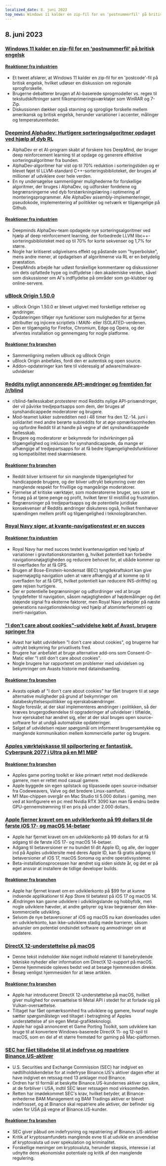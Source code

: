 ```yaml
---
localized_date: 8. juni 2023
top_news: Windows 11 kalder en zip-fil for en 'postnummerfil' på britisk engelsk
---
```




<CallToAction />

<Steps>

## 8. juni 2023

### [Windows 11 kalder en zip-fil for en 'postnummerfil' på britisk engelsk](https://twitter.com/JymFox/status/1665799627377975300)

#### [Reaktioner fra industrien](http://news.ycombinator.com/item?id=36231313)

- Et tweet afslører, at Windows 11 kalder en zip-fil for en 'postcode'-fil på britisk engelsk, hvilket udløser en diskussion om regionale sprogforskelle.
- Brugerne debatterer brugen af AI-baserede sprogmodeller vs. regex til tekstudskiftninger samt filkomprimeringsværktøjer som WinRAR og 7-Zip.
- Diskussionen dækker også stavning og sproglige forskelle mellem amerikansk og britisk engelsk, herunder variationer i accenter, målinger og temperaturenheder.

### [Deepmind Alphadev: Hurtigere sorteringsalgoritmer opdaget ved hjælp af dyb RL](https://www.nature.com/articles/s41586-023-06004-9)

- AlphaDev er et AI-program skabt af forskere hos DeepMind, der bruger deep reinforcement learning til at opdage og generere effektive sorteringsalgoritmer fra bunden.
- AlphaDev-algoritmer har vist op til 70% reduktion i sorteringstiden og er blevet føjet til LLVM-standard C++-sorteringsbiblioteket, der bruges af millioner af udviklere over hele verden.
- En ny undersøgelse sammenligner mulighederne for forskellige algoritmer, der bruges i AlphaDev, og udforsker fordelene og begrænsningerne ved dyb forstærkningslæring i optimering af monteringsprogrammer. Alle AlphaDev assembly-implementeringer, pseudokode, implementering af politikker og netværk er tilgængelige på Github.

#### [Reaktioner fra industrien](http://news.ycombinator.com/item?id=36228125)

- Deepminds AlphaDev-team opdagede nye sorteringsalgoritmer ved hjælp af deep reinforcement learning, der forbedrede LLVM libc++-sorteringsbiblioteket med op til 70% for korte sekvenser og 1,7% for større.
- Nogle har kritiseret udgivelsens effekt og påstande som "hyperbolske", mens andre mener, at opdagelsen af algoritmerne via RL er en betydelig præstation.
- DeepMinds arbejde har udløst forskellige kommentarer og diskussioner om dets opfattede hype og indflydelse i den akademiske verden, såvel som diskussioner om AI's indflydelse på områder som go-klubber og online-servere.

### [uBlock Origin 1.50.0](https://github.com/gorhill/uBlock/releases/tag/1.50.0)

- uBlock Origin 1.50.0 er blevet udgivet med forskellige rettelser og ændringer.
- Opdateringen tilføjer nye funktioner som muligheden for at fjerne attributter og injicere scriptlets i MAIN- eller ISOLATED-verdenen.
- Den er tilgængelig for Firefox, Chromium, Edge og Opera, og der afventes installation og gennemgang for nogle platforme.

#### [Reaktioner fra branchen](http://news.ycombinator.com/item?id=36227411)

- Sammenligning mellem uBlock og uBlock Origin
- uBlock Origin anbefales, fordi den er autentisk og open source.
- Addon-opdateringer kan føre til videresalg af adware/malware-udvidelser

### [Reddits nyligt annoncerede API-ændringer og fremtiden for /r/blind](https://old.reddit.com/r/Blind/comments/13zr8h2/reddits_recently_announced_api_changes_and_the/)

- r/blind-fællesskabet protesterer mod Reddits nylige API-prisændringer, der vil påvirke tredjepartsapps som dem, der bruges af synshandicappede moderatorer og brugere.
- Mod-teamet lukker subredditen ned i 48 timer fra den 12.-14. juni i solidaritet med andre berørte subreddits for at øge opmærksomheden og opfordre Reddit til at handle på vegne af det synshandicappede fællesskab.
- Brugere og moderatorer er bekymrede for indvirkningen på tilgængelighed og inklusion for synshandicappede, da mange er afhængige af tredjepartsapps for at få bedre tilgængelighedsfunktioner og kompatibilitet med skærmlæsere.

#### [Reaktioner fra branchen](http://news.ycombinator.com/item?id=36231016)

- Reddit bliver kritiseret for sin manglende tilgængelighed for handicappede brugere, og der bliver udtrykt bekymring over den manglende respekt for frivillige og mangeårige moderatorer.
- Fjernelse af kritiske værktøjer, som moderatorerne bruger, ses som et forsøg på at tjene penge og profit, hvilket fører til mistillid og frustration.
- Begrænsninger på tredjepartsapps og de potentielle juridiske konsekvenser af Reddits ændringer diskuteres også, hvilket fremhæver spændingen mellem profit og tilgængelighed i teknologibranchen.

### [Royal Navy siger, at kvante-navigationstest er en succes](https://thequantuminsider.com/2023/06/06/royal-navy-says-quantum-navigation-test-a-success/)

#### [Reaktioner fra industrien](http://news.ycombinator.com/item?id=36222625)

- Royal Navy har med succes testet kvantenavigation ved hjælp af variationer i gravitationskonstanten g, hvilket potentielt kan forbedre navigationsnøjagtigheden og reducere behovet for, at ubåde kommer op til overfladen for at få GPS.
- Brugen af Bose-Einstein-kondensat (BEC) tyngdekraftskort kan give supernøjagtig navigation uden at være afhængig af at komme op til overfladen for at få GPS, hvilket potentielt kan reducere INS-driftfejl og gøre rejsen hurtigere.
- Der er potentielle begrænsninger og udfordringer ved at bruge tyngdefelter til navigation, såsom nøjagtigheden af højdemålinger og det støjende signal fra eksterne faktorer, men Royal Navy arbejder på næste generations navigationsteknologi ved hjælp af atominterferometri og inerti-navigation.

### ["I don't care about cookies"-udvidelse købt af Avast, brugere springer fra](https://addons.mozilla.org/en-US/firefox/addon/i-dont-care-about-cookies/reviews/?score=1&utm_content=addons-manager-reviews-link&utm_medium=firefox-browser&utm_source=firefox-browser)

- Avast har købt udvidelsen "I don't care about cookies", og brugerne har udtrykt bekymring for privatlivets fred.
- Brugere har anbefalet at bruge alternative add-ons som Consent-O-Matic eller "I still don't care about cookies".
- Nogle brugere har rapporteret om problemer med udvidelsen og bekymringer om Avasts historie med dataindsamling.

#### [Reaktioner fra branchen](http://news.ycombinator.com/item?id=36233068)

- Avasts opkøb af "I don't care about cookies" har fået brugere til at søge alternative muligheder på grund af bekymringer om databeskyttelsespolitikker og ejerskabsændringer.
- Nogle foreslår, at der skal implementeres ændringer i politikken, så der kræves brugergodkendelse til opgraderinger af udvidelser i tilfælde, hvor ejerskabet har ændret sig, eller at der skal bruges open source-software for at undgå automatiske opdateringer.
- Salget af udvidelsen rejser spørgsmål om informeret brugersamtykke og manglende kommunikation mellem kommercielle parter og brugere.

### [Apples værktøjskasse til spilportering er fantastisk. Cyberpunk 2077 i Ultra på en M1 MBP](https://twitter.com/isaacmarovitz/status/1666209780031971341)

#### [Reaktioner fra branchen](http://news.ycombinator.com/item?id=36223927)

- Apples game porting toolkit er ikke primært rettet mod dedikerede gamere, men er rettet mod casual gamere.
- Apple byggede sin egen spilstack og tilpassede open source-indsatser fra Codeweavers, Valve og det bredere Linux-samfund.
- M1 Max-chippen overgår en Mac Studio til 5.000 dollars i gaming, men ved at konfigurere en pc med Nvidia RTX 3090 kan man få endnu bedre GPU-gennemstrømning til en pris på under 2.000 dollars.

### [Apple fjerner kravet om en udviklerkonto på 99 dollars til de første iOS 17- og macOS 14-betaer](https://arstechnica.com/gadgets/2023/06/how-to-install-ios-17-and-macos-14-developer-betas-now-that-anyone-can-do-it/)

- Apple har fjernet kravet om en udviklerkonto på 99 dollars for at få adgang til de første iOS 17- og macOS 14-betaer.
- Adgang til betaversioner er nu bundet til dit Apple ID, og alle, der logger ind på Apples udviklersite med deres Apple ID, kan få gratis adgang til betaversioner af iOS 17, macOS Sonoma og andre operativsystemer.
- Beta-installationsprocessen har ændret sig siden sidste år, og det er på eget ansvar at installere de tidlige developer builds.

#### [Reaktioner fra branchen](http://news.ycombinator.com/item?id=36230839)

- Apple har fjernet kravet om en udviklerkonto på $99 for at kunne indsende applikationer til App Store til betatest på iOS 17 og macOS 14.
- Ændringen kan gavne udviklere i udviklingslande og hobbyfolk, men nogle udviklere hævder, at andre gebyrer og krav begrænser den ikke-kommercielle udvikling.
- Selvom de nye betaversioner af iOS og macOS nu kan downloades uden en udviklerkonto, kan ikke-udviklere stadig møde barrierer, såsom advarsler om potentiel ondsindet software og anmodninger om at opdatere.

### [DirectX 12-understøttelse på macOS](https://twitter.com/andytizer/status/1666131239575728130)

- Denne tekst indeholder ikke noget indhold relateret til banebrydende tekniske nyheder eller information om DirectX 12-support på macOS.
- Denne hjemmeside opleves bedst ved at besøge hjemmesiden direkte.
- Besøg venligst hjemmesiden for at læse artiklen.

#### [Reaktioner fra branchen](http://news.ycombinator.com/item?id=36222266)

- Apple har introduceret DirectX 12-understøttelse på macOS, hvilket giver mulighed for oversættelse til Metal API i stedet for at forlade sig på Vulkan-oversættelse.
- Tiltaget har fået opmærksomhed fra udviklere og gamere, hvoraf nogle sætter spørgsmålstegn ved tiltaget i betragtning af Apples understøttelse af sin egen Metal-grafikteknologi.
- Apple har også annonceret et Game Porting Toolkit, som udviklere kan bruge til at konvertere Windows-baserede DirectX 11- og 12-spil til macOS, som en del af et større fremstød for gaming på Mac-platformen.

### [SEC har fået tilladelse til at indefryse og repatriere Binance.US-aktiver](https://www.kitco.com/news/2023-06-07/SEC-granted-emergency-restraining-order-to-freeze-repatriate-Binance-US-assets.html)

- U.S. Securities and Exchange Commission (SEC) har indgivet en nødtilholdskendelse for at indefryse Binance.US's aktiver dagen efter at have indgivet en retssag med 13 anklager mod Binance.
- Ordren har til formål at beskytte Binance.US-kundernes aktiver og sikre, at de forbliver i USA, indtil SEC løser retssagen mod virksomheden.
- Retten har imødekommet SEC's krav, hvilket betyder, at Binance-enhederne BAM Management og BAM Tradings aktiver er blevet indefrosset, og at Binance skal repatriere alle aktiver, der befinder sig uden for USA på vegne af Binance.US-kunder.

#### [Reaktioner fra branchen](http://news.ycombinator.com/item?id=36235143)

- SEC giver påbud om indefrysning og repatriering af Binance.US-aktiver
- Kritik af kryptosamfundets manglende evne til at udvikle en anvendelse af kryptovaluta ud over spekulation og kriminalitet.
- Forskellige meninger om kryptovaluta, herunder skepsis, interesse i at udnytte dens økonomiske potentiale og kritik af den manglende regulering.

</Steps>

